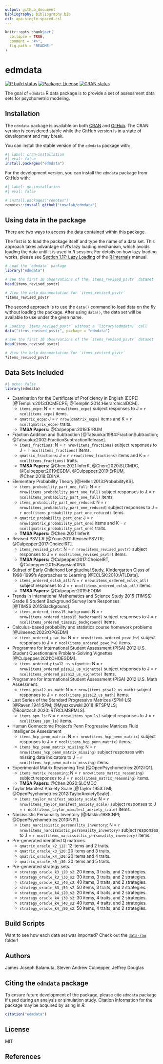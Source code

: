 ```yaml
---
output: github_document
bibliography: bibliography.bib
csl: apa-single-spaced.csl
---
```


<!-- README.md is generated from README.Rmd. Please edit that file -->

```r
knitr::opts_chunk$set(
  collapse = TRUE,
  comment = "#>",
  fig.path = "README-"
)
```

# edmdata

<!-- badges: start -->
[![R build status](https://github.com/tmsalab/edmdata/workflows/R-CMD-check/badge.svg)](https://github.com/tmsalab/edmdata/actions)
[![Package-License](http://img.shields.io/badge/license-MIT-brightgreen.svg?style=flat)](https://opensource.org/licenses/MIT)
[![CRAN status](https://www.r-pkg.org/badges/version/edmdata)](https://CRAN.R-project.org/package=edmdata)
<!-- badges: end -->

The goal of `edmdata` R data package is to provide a set of assessment data sets
for psychometric modeling.

## Installation

The `edmdata` package is available on both 
[CRAN](https://CRAN.R-project.org/package=edmdata) and
[GitHub](https://github.com/tmsalab/edmdata). The CRAN version is considered 
stable while the GitHub version is in a state of development and may break.

You can install the stable version of the `edmdata` package with:

```r
#| label: cran-installation
#| eval: false
install.packages("edmdata")
```

For the development version, you can install the `edmdata` package from GitHub with:

```r
#| label: gh-installation
#| eval: false

# install.packages("remotes")
remotes::install_github("tmsalab/edmdata")
```


## Using data in the package

There are two ways to access the data contained within this package.

The first is to load the package itself and type the name of a data set.
This approach takes advantage of *R*’s lazy loading mechanism, which
avoids loading the data until it is used in *R* session. For details on
how lazy loading works, please see [Section 1.17: Lazy
Loading](https://cran.r-project.org/doc/manuals/r-release/R-ints.html#Lazy-loading)
of the [R
Internals](https://cran.r-project.org/doc/manuals/r-release/R-ints.html)
manual.

``` r
# Load the `edmdata` package
library("edmdata")

# See the first 10 observations of the `items_revised_psvtr` dataset
head(items_revised_psvtr)

# View the help documentation for `items_revised_psvtr`
?items_revised_psvtr
```

The second approach is to use the `data()` command to load data on the
fly without loading the package. After using `data()`, the data set
will be available to use under the given name. 

``` r
# Loading `items_revised_psvtr` without a `library(edmdata)` call
data("items_revised_psvtr", package = "edmdata")

# See the first 10 observations of the `items_revised_psvtr` dataset
head(items_revised_psvtr)

# View the help documentation for `items_revised_psvtr`
?items_revised_psvtr
```

## Data Sets Included

```r
#| echo: false
library(edmdata)
```


- Examination for the Certificate of Proficiency in English (ECPE) [@Templin:2013:DCMECPE; @Templin:2014:HierarchicalDCM]. 
    - `items_ecpe`: N = `r nrow(items_ecpe)` subject responses to J = `r ncol(items_ecpe)` items.
    - `qmatrix_ecpe`: J = `r nrow(qmatrix_ecpe)` items and K = `r ncol(qmatrix_ecpe)` traits. 
    - **TMSA Papers:** @Culpepper:2019:ErRUM
- Fraction Addition and Subtraction [@Tatsuoka:1984:FractionSubtraction; @Tatsuoka:2002:FractionSubtractionRelease].
    - `items_fractions`: N = `r nrow(items_fractions)` subject responses to J = `r ncol(items_fractions)` items.
    - `qmatrix_fractions`: J = `r nrow(items_fractions)` items and K = `r ncol(items_fractions)` traits. 
    - **TMSA Papers:** @Chen:2021:InferK, @Chen:2020:SLCMDC, @Culpepper:2019:EGDM, @Culpepper:2019:ErRUM, @Chen:2018:EDINA
- Elementary Probability Theory [@Heller:2013:ProbabilityKS].
    - `items_probability_part_one_full`: N = `r nrow(items_probability_part_one_full)`
      subject responses to J = `r ncol(items_probability_part_one_full)` items.
    - `items_probability_part_one_reduced`: N = `r nrow(items_probability_part_one_reduced)`
      subject responses to J = `r ncol(items_probability_part_one_reduced)` items.
    - `qmatrix_probability_part_one`: J = `r nrow(qmatrix_probability_part_one)` 
     items and K = `r ncol(qmatrix_probability_part_one)` traits. 
    - **TMSA Papers:** @Chen:2021:InferK
- Revised PSVT:R [@Yoon:2011:RevisedPSVTR; @Culpepper:2017:ChoiceIRT].
    - `items_revised_psvtr`: N = `r nrow(items_revised_psvtr)` subject responses
      to J = `r ncol(items_revised_psvtr)` items.
    - **TMSA Papers:** @Culpepper:2017:ChoiceIRT, @Culpepper:2015:BayesianDINA
- Subset of Early Childhood Longitudinal Study, Kindergarten Class of 1998-1999's
  Approaches to Learning [@ECLSK:2010:ATLData].
    - `items_ordered_eclsk_atl`: N = `r nrow(items_ordered_eclsk_atl)` subject responses
      to J = `r ncol(items_ordered_eclsk_atl)` items.
    - **TMSA Papers:** @Culpepper:2019:EODM
- Trends in International Mathematics and Science Study 2015 (TIMSS) Grade 8
  Student Background Survey Item Responses [@TIMSS:2015:Background].
    - `items_ordered_timss15_background`: N = `r nrow(items_ordered_timss15_background)` subject responses
      to J = `r ncol(items_ordered_timss15_background)` items.
- Calculus-based probability and statistics course homework problems [@Jimenez:2023:OPGEDM]
    - `items_ordered_pswc_hw`: N = `r nrow(items_ordered_pswc_hw)`
      subject responses to J = `r ncol(items_ordered_pswc_hw)` items.
- Programme for International Student Assessment (PISA) 2012
  U.S. Student Questionnaire Problem-Solving Vignettes [@Culpepper:2021:OHOEGDM].
    - `items_ordered_pisa12_us_vignette`: 
      N = `r nrow(items_ordered_pisa12_us_vignette)`
      subject responses to J = `r ncol(items_ordered_pisa12_us_vignette)` items.
- Programme for International Student Assessment (PISA) 2012
  U.S. Math Assessment.
    - `items_pisa12_us_math`: 
      N = `r nrow(items_pisa12_us_math)`
      subject responses to J = `r ncol(items_pisa12_us_math)` items.
- Last Series of the Standard Progressive Matrices (SPM-LS) [@Raven:1941:SPM; @Myszkowski:2018:IRTSPMLS; @Robitzsch:2020:IRTRCLMSPMLS].
    - `items_spm_ls`: N = `r nrow(items_spm_ls)`
      subject responses to J = `r ncol(items_spm_ls)` items.
- Human Connectome Project's Penn Progressive Matrices Fluid Intelligence Assessment
    - `items_hcp_penn_matrix`: N = `r nrow(items_hcp_penn_matrix)`
      subject responses to J = `r ncol(items_hcp_penn_matrix)` items.
    - `items_hcp_penn_matrix_missing`: N = `r nrow(items_hcp_penn_matrix_missing)`
      subject responses with missing data indicators to J = `r ncol(items_hcp_penn_matrix_missing)` items.
- Experimental Matrix Reasoning Test [@OpenPsychometrics:2012:IQ1].
    - `items_matrix_reasoning`: N = `r nrow(items_matrix_reasoning)`
      subject responses to J = `r ncol(items_matrix_reasoning)` items.
    - **TMSA Papers:** @Chen:2020:SLCMDC
- Taylor Manifest Anxiety Scale [@Taylor:1953:TMI; @OpenPsychometrics:2012:TaylorAnxietyScale].
    - `items_taylor_manifest_anxiety_scale`: N = `r nrow(items_taylor_manifest_anxiety_scale)`
      subject responses to J = `r ncol(items_taylor_manifest_anxiety_scale)` items.
- Narcissistic Personality Inventory [@Raskin:1988:NPI; @OpenPsychometrics:2013:NPI].
    - `items_narcissistic_personality_inventory`: N = `r nrow(items_narcissistic_personality_inventory)`
      subject responses to J = `r ncol(items_narcissistic_personality_inventory)` items.
- Pre-generated identified Q matrices.
    - `qmatrix_oracle_k2_j12`: 12 items and 2 traits.
    - `qmatrix_oracle_k3_j20`: 20 items and 3 traits.
    - `qmatrix_oracle_k4_j20`: 20 items and 4 traits.
    - `qmatrix_oracle_k5_j30`: 30 items and 5 traits.
- Pre-generated strategy sets. 
    - `strategy_oracle_k3_j20_s2`: 20 items, 3 traits, and 2 strategies.
    - `strategy_oracle_k3_j30_s2`: 30 items, 3 traits, and 2 strategies.
    - `strategy_oracle_k3_j40_s2`: 40 items, 3 traits, and 2 strategies.
    - `strategy_oracle_k3_j50_s2`: 50 items, 3 traits, and 2 strategies.
    - `strategy_oracle_k4_j20_s2`: 20 items, 4 traits, and 2 strategies.
    - `strategy_oracle_k4_j30_s2`: 30 items, 4 traits, and 2 strategies.
    - `strategy_oracle_k4_j40_s2`: 40 items, 4 traits, and 2 strategies.
    - `strategy_oracle_k4_j50_s2`: 50 items, 4 traits, and 2 strategies.



## Build Scripts

Want to see how each data set was imported? Check out the
[`data-raw`](https://github.com/tmsalab/edmdata/tree/master/data-raw)
folder!

## Authors

James Joseph Balamuta, Steven Andrew Culpepper, Jeffrey Douglas

## Citing the `edmdata` package

To ensure future development of the package, please cite `edmdata`
package if used during an analysis or simulation study. Citation information
for the package may be acquired by using in *R*:

```r
citation("edmdata")
```

## License

MIT

## References
